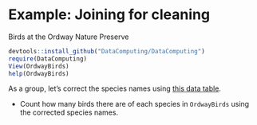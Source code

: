 # Example: Joining for cleaning

Birds at the Ordway Nature Preserve

```r
devtools::install_github("DataComputing/DataComputing")
require(DataComputing)
View(OrdwayBirds)
help(OrdwayBirds)
```

As a group, let's correct the species names using [this data table](https://docs.google.com/spreadsheets/d/1GDKeulVSRXL7Q_5Q0a7Offc_IPX2T4sZ80VN5VLASew/edit#gid=0).

* Count how many birds there are of each species in `OrdwayBirds` using the corrected species names.

